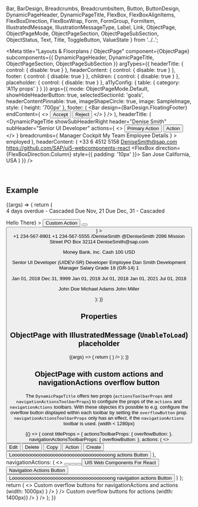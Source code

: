   Bar,
  BarDesign,
  Breadcrumbs,
  BreadcrumbsItem,
  Button,
  ButtonDesign,
  DynamicPageHeader,
  DynamicPageTitle,
  FlexBox,
  FlexBoxAlignItems,
  FlexBoxDirection,
  FlexBoxWrap,
  Form,
  FormGroup,
  FormItem,
  IllustratedMessage,
  IllustrationMessageType,
  Label,
  Link,
  ObjectPage,
  ObjectPageMode,
  ObjectPageSection,
  ObjectPageSubSection,
  ObjectStatus,
  Text,
  Title,
  ToggleButton,
  ValueState
} from '../..';

<Meta
  title="Layouts & Floorplans / ObjectPage"
  component={ObjectPage}
  subcomponents={{ DynamicPageHeader, DynamicPageTitle, ObjectPageSection, ObjectPageSubSection }}
  argTypes={{
    headerTitle: { control: { disable: true } },
    headerContent: { control: { disable: true } },
    footer: { control: { disable: true } },
    children: { control: { disable: true } },
    placeholder: { control: { disable: true } },
    a11yConfig: { table: { category: 'A11y props' } }
  }}
  args={{
    mode: ObjectPageMode.Default,
    showHideHeaderButton: true,
    selectedSectionId: 'goals',
    headerContentPinnable: true,
    imageShapeCircle: true,
    image: SampleImage,
    style: { height: '700px' },
    footer: (
      <Bar
        design={BarDesign.FloatingFooter}
        endContent={
          <>
            <Button design={ButtonDesign.Positive}>Accept</Button>
            <Button design={ButtonDesign.Negative}>Reject</Button>
          </>
        }
      />
    ),
    headerTitle: (
      <DynamicPageTitle
        showSubHeaderRight
        header="Denise Smith"
        subHeader="Senior UI Developer"
        actions={
          <>
            <Button key="1" design={ButtonDesign.Emphasized}>
              Primary Action
            </Button>
            <Button key="2">Action</Button>
          </>
        }
        breadcrumbs={
          <Breadcrumbs>
            <BreadcrumbsItem>Manager Cockpit</BreadcrumbsItem>
            <BreadcrumbsItem>My Team</BreadcrumbsItem>
            <BreadcrumbsItem>Employee Details</BreadcrumbsItem>
          </Breadcrumbs>
        }
      >
        <ObjectStatus state={ValueState.Success}>employed</ObjectStatus>
      </DynamicPageTitle>
    ),
    headerContent: (
      <DynamicPageHeader>
        <FlexBox wrap={FlexBoxWrap.Wrap} alignItems={FlexBoxAlignItems.Center}>
          <FlexBox direction={FlexBoxDirection.Column}>
            <Link>+33 6 4512 5158</Link>
            <Link href="mailto:ui5-webcomponents-react@sap.com">DeniseSmith@sap.com</Link>
            <Link href="https://github.com/SAP/ui5-webcomponents-react">
              https://github.com/SAP/ui5-webcomponents-react
            </Link>
          </FlexBox>
          <FlexBox direction={FlexBoxDirection.Column} style={{ padding: '10px' }}>
            <Label>San Jose</Label>
            <Label>California, USA</Label>
          </FlexBox>
        </FlexBox>
      </DynamicPageHeader>
    )
  }}
/>

<DocsHeader />

<br />

## Example

<Canvas>
  <Story name="Default">
    {(args) => {
      return (
        <ObjectPage {...args}>
          <ObjectPageSection titleText="Goals" id="goals" aria-label="Goals">
            <Form
              columnsL={3}
              columnsXL={3}
              labelSpanXL={6}
              labelSpanL={6}
              columnsM={2}
              labelSpanM={6}
              style={{ alignItems: 'baseline' }}
            >
              <FormItem label="Evangelize the UI framework across the company">
                <Text>4 days overdue - Cascaded</Text>
              </FormItem>
              <FormItem label="Get trained in development management direction">
                <Text>Due Nov, 21</Text>
              </FormItem>
              <FormItem label="Mentor junior developers">
                <Text>Due Dec, 31 - Cascaded</Text>
              </FormItem>
            </Form>
          </ObjectPageSection>
          <ObjectPageSection
            titleText="Personal"
            id="personal"
            aria-label="Personal"
            hideTitleText
            header={<div>Hello There</div>}
          >
            <ObjectPageSubSection
              titleText="Connect"
              id="personal-connect"
              aria-label="Connect"
              hideTitleText
              actions={
                <>
                  <Button design={ButtonDesign.Emphasized} style={{ minWidth: '120px' }}>
                    Custom Action
                  </Button>
                  <Button design={ButtonDesign.Transparent} icon="action-settings" tooltip="settings" />
                  <Button design={ButtonDesign.Transparent} icon="download" tooltip="download" />
                </>
              }
            >
              <Form columnsXL={4} columnsL={4} style={{ alignItems: 'baseline' }}>
                <FormGroup titleText="Phone Numbers">
                  <FormItem label="Home">
                    <Text>+1 234-567-8901</Text>
                  </FormItem>
                  <FormItem label="">
                    <Text>+1 234-567-5555</Text>
                  </FormItem>
                </FormGroup>
                <FormGroup titleText="Social Accounts">
                  <FormItem label="LinkedIn">
                    <Text>/DeniseSmith</Text>
                  </FormItem>
                  <FormItem label="Twitter">
                    <Text>@DeniseSmith</Text>
                  </FormItem>
                </FormGroup>
                <FormGroup titleText="Addresses">
                  <FormItem label="Home Address">
                    <Text>2096 Mission Street</Text>
                  </FormItem>
                  <FormItem label="Mailing Address">
                    <Text>PO Box 32114</Text>
                  </FormItem>
                </FormGroup>
                <FormGroup titleText="Mailing Address">
                  <FormItem label="Work">
                    <Text>DeniseSmith@sap.com</Text>
                  </FormItem>
                </FormGroup>
              </Form>
            </ObjectPageSubSection>
            <ObjectPageSubSection
              titleText="Payment Information"
              id="personal-payment-information"
              aria-label="Payment Information"
              titleTextUppercase
            >
              <Form columnsXL={4} columnsL={4} style={{ alignItems: 'baseline' }}>
                <FormGroup titleText="Salary">
                  <FormItem label="Bank Transfer">
                    <Text>Money Bank, Inc.</Text>
                  </FormItem>
                </FormGroup>
                <FormGroup titleText="Payment method for Expenses">
                  <FormItem label="Extra Travel Expenses">
                    <Text>Cash 100 USD</Text>
                  </FormItem>
                </FormGroup>
              </Form>
            </ObjectPageSubSection>
          </ObjectPageSection>
          <ObjectPageSection
            titleText="Employment asd gaskdgah jsgdhjasg jhdgasjhgd hjasgdhj gashdg hjasgdhj agshjdg ashjgd jhasgdjh agshjdgas hjdghja sgdjha sgdhjgashdgasjh gd hjasghjagsjhasg hjgash gahsj gashjghsajg dhjasgd hjasghd gashjdg ashjgdh ajsgdhj asgdhj gashjdg ashjg ashg hasg ajsgjhas gdjhgashj gasjhg sahjg hajsghj asghj asghjas ghjsa"
            id="employment"
            aria-label="Employment"
            titleTextLevel="H6"
            wrapTitleText
          >
            <ObjectPageSubSection
              titleText="Job Information"
              id="employment-job-information"
              aria-label="Job Information"
            >
              <Form columnsXL={4} columnsL={4} style={{ alignItems: 'baseline' }}>
                <FormItem label="Job Classification">
                  <FlexBox direction={FlexBoxDirection.Column}>
                    <Text>Senior UI Developer</Text>
                    <Label>(UIDEV-SR)</Label>
                  </FlexBox>
                </FormItem>
                <FormItem label="Job Title">
                  <Text>Developer</Text>
                </FormItem>
                <FormItem label="Employee Class">
                  <Text>Employee</Text>
                </FormItem>
                <FormItem label="Manager">
                  <FlexBox direction={FlexBoxDirection.Column}>
                    <Text>Dan Smith</Text>
                    <Label>Development Manager</Label>
                  </FlexBox>
                </FormItem>
                <FormItem label="Pay Grade">
                  <Text>Salary Grade 18 (GR-14)</Text>
                </FormItem>
                <FormItem label="FTE">
                  <Text>1</Text>
                </FormItem>
              </Form>
            </ObjectPageSubSection>
            <ObjectPageSubSection
              titleText="Employee Details"
              id="employment-employee-details"
              aria-label="Employee Details"
              hideTitleText
            >
              <Form columnsXL={4} columnsL={4} style={{ alignItems: 'baseline' }}>
                <FormItem label="Start Date">
                  <Text>Jan 01, 2018</Text>
                </FormItem>
                <FormItem label="End Date">
                  <Text>Dec 31, 9999</Text>
                </FormItem>
                <FormItem label="Payroll Start Date">
                  <Text>Jan 01, 2018</Text>
                </FormItem>
                <FormItem label="Benefits Start Date">
                  <Text>Jul 01, 2018</Text>
                </FormItem>
                <FormItem label="Company Car Eligibility">
                  <Text>Jan 01, 2021</Text>
                </FormItem>
                <FormItem label="Equity Start Date">
                  <Text>Jul 01, 2018</Text>
                </FormItem>
              </Form>
            </ObjectPageSubSection>
            <ObjectPageSubSection
              titleText="Job Relationship"
              id="employment-job-relationship"
              aria-label="Job Relationship"
            >
              <Form columnsXL={4} columnsL={4} style={{ alignItems: 'baseline' }}>
                <FormItem label="Manager">
                  <Text>John Doe</Text>
                </FormItem>
                <FormItem label="Scrum Master">
                  <Text>Michael Adams</Text>
                </FormItem>
                <FormItem label="Product Owner">
                  <Text>John Miller</Text>
                </FormItem>
              </Form>
            </ObjectPageSubSection>
          </ObjectPageSection>
        </ObjectPage>
      );
    }}
  </Story>
</Canvas>

## Properties

<ArgsTableWithNote story="Default" />

## ObjectPage with IllustratedMessage (`UnableToLoad`) placeholder

<Canvas>
  <Story name="with IllustratedMessage">
    {(args) => {
      return (
        <ObjectPage
          image={args.image}
          headerTitle={args.headerTitle}
          headerContent={args.headerContent}
          imageShapeCircle
          placeholder={<IllustratedMessage name={IllustrationMessageType.UnableToLoad} />}
        />
      );
    }}
  </Story>
</Canvas>

## ObjectPage with custom actions and navigationActions overflow button

The `DynamicPageTitle` offers two props (`actionsToolbarProps` and `navigationActionsToolbarProps`) to configure the props of the `actions` and `navigationActions` toolbars.
With these objectes it's possible to e.g. configure the overflow button displayed within each toolbar by setting the `overflowButton` prop.
`navigationActionsToolbarProps` only has an effect, if the `navigationActions` toolbar is used. (width < 1280px)

<Canvas>
  <Story name="with custom overflow button">
    {() => {
      const titleProps = {
        actionsToolbarProps: {
          overflowButton: <ToggleButton design={ButtonDesign.Transparent} icon="navigation-down-arrow" />
        },
        navigationActionsToolbarProps: {
          overflowButton: <ToggleButton design={ButtonDesign.Transparent} icon="menu2" />
        },
        actions: (
          <>
            <Button key={'edit'} design={ButtonDesign.Emphasized}>
              Edit
            </Button>
            <Button key={'delete'} design={ButtonDesign.Transparent}>
              Delete
            </Button>
            <Button key={'copy'} design={ButtonDesign.Transparent}>
              Copy
            </Button>
            <Button key={'action'} icon="action" design={ButtonDesign.Transparent}>
              Action
            </Button>
            <Button design={ButtonDesign.Transparent}>Create</Button>
            <Button design={ButtonDesign.Transparent}>Loooooooooooooooooooooooooooooooooooong actions Button</Button>
          </>
        ),
        navigationActions: (
          <>
            <Button key={'fullscreen'} icon="full-screen" design={ButtonDesign.Transparent} />
            <Button key={'exitFullscreen'} icon="exit-full-screen" design={ButtonDesign.Transparent} />
            <Button key={'decline'} icon="decline" design={ButtonDesign.Transparent} />
            <Button design={ButtonDesign.Transparent}>UI5 Web Components For React</Button>
            <Button design={ButtonDesign.Transparent}>Navigation Actions Button</Button>
            <Button design={ButtonDesign.Transparent}>
              Loooooooooooooooooooooooooooooooooooong navigation actions Button
            </Button>
          </>
        )
      };
      return (
        <>
          <ObjectPage
            style={{ width: '1000px' }}
            showHideHeaderButton={false}
            headerTitle={
              <DynamicPageTitle
                {...titleProps}
                header={
                  <Title wrappingType="Normal">
                    Custom overflow buttons for navigationActions and actions (width: 1000px)
                  </Title>
                }
              />
            }
          />
          <ObjectPage
            style={{ width: '1400px' }}
            showHideHeaderButton={false}
            headerTitle={
              <DynamicPageTitle
                {...titleProps}
                header={<Title>Custom overflow buttons for actions (width: 1400px)</Title>}
              />
            }
          />
        </>
      );
    }}
  </Story>
</Canvas>

<Footer />
